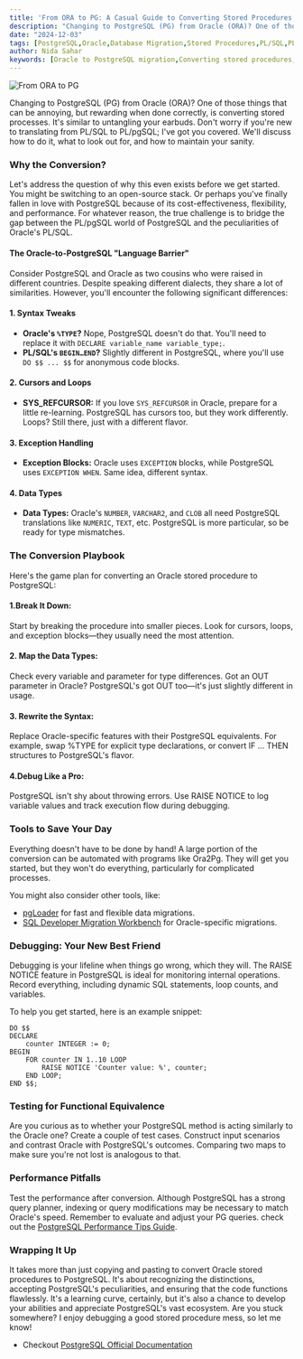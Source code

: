 ```yaml
---
title: 'From ORA to PG: A Casual Guide to Converting Stored Procedures'
description: "Changing to PostgreSQL (PG) from Oracle (ORA)? One of those things that can be annoying, but rewarding when done correctly, is converting stored processes. It's similar to untangling your earbuds. Don't worry if you're new to translating from PL/SQL to PL/pgSQL; I've got you covered. We'll discuss how to do it, what to look out for, and how to maintain your sanity."
date: "2024-12-03"
tags: [PostgreSQL,Oracle,Database Migration,Stored Procedures,PL/SQL,PL/pgSQL]
author: Nida Sahar
keywords: [Oracle to PostgreSQL migration,Converting stored procedures,PL/SQL to PL/pgSQL,Database migration guide,PostgreSQL syntax differences,Oracle compatibility,SQL debugging tools,PostgreSQL exception handling,Database performance optimization]
---
```



![From ORA to PG](https://raw.githubusercontent.com/nifetency/nife-blog-content/main/blog/img/octopg.png)
<br/>

Changing to PostgreSQL (PG) from Oracle (ORA)? One of those things that can be annoying, but rewarding when done correctly, is converting stored processes. It's similar to untangling your earbuds. Don't worry if you're new to translating from PL/SQL to PL/pgSQL; I've got you covered. We'll discuss how to do it, what to look out for, and how to maintain your sanity.



### Why the Conversion?
Let's address the question of why this even exists before we get started. You might be switching to an open-source stack. Or perhaps you've finally fallen in love with PostgreSQL because of its cost-effectiveness, flexibility, and performance. For whatever reason, the true challenge is to bridge the gap between the PL/pgSQL world of PostgreSQL and the peculiarities of Oracle's PL/SQL.


#### The Oracle-to-PostgreSQL "Language Barrier"

Consider PostgreSQL and Oracle as two cousins who were raised in different countries. Despite speaking different dialects, they share a lot of similarities. However, you'll encounter the following significant differences:

#### 1. Syntax Tweaks

- **Oracle's `%TYPE`?** Nope, PostgreSQL doesn't do that. You'll need to replace it with `DECLARE variable_name variable_type;`.  
- **PL/SQL's `BEGIN…END`?** Slightly different in PostgreSQL, where you'll use `DO $$ ... $$` for anonymous code blocks.

#### 2. Cursors and Loops

- **SYS_REFCURSOR:** If you love `SYS_REFCURSOR` in Oracle, prepare for a little re-learning. PostgreSQL has cursors too, but they work differently. Loops? Still there, just with a different flavor.


#### 3. Exception Handling

- **Exception Blocks:** Oracle uses `EXCEPTION` blocks, while PostgreSQL uses `EXCEPTION WHEN`. Same idea, different syntax.

#### 4. Data Types

- **Data Types:** Oracle's `NUMBER`, `VARCHAR2`, and `CLOB` all need PostgreSQL translations like `NUMERIC`, `TEXT`, etc. PostgreSQL is more particular, so be ready for type mismatches.



### The Conversion Playbook

Here's the game plan for converting an Oracle stored procedure to PostgreSQL:

#### 1.Break It Down:
 Start by breaking the procedure into smaller pieces. Look for cursors, loops, and exception blocks—they usually need the most attention.


#### 2. Map the Data Types:
 Check every variable and parameter for type differences. Got an OUT parameter in Oracle? PostgreSQL's got OUT too—it's just slightly different in usage.


#### 3. Rewrite the Syntax:
 Replace Oracle-specific features with their PostgreSQL equivalents. For example, swap %TYPE for explicit type declarations, or convert IF … THEN structures to PostgreSQL's flavor.


#### 4.Debug Like a Pro:
 PostgreSQL isn't shy about throwing errors. Use RAISE NOTICE to log variable values and track execution flow during debugging.



### Tools to Save Your Day
Everything doesn't have to be done by hand! A large portion of the conversion can be automated with programs like Ora2Pg. They will get you started, but they won't do everything, particularly for complicated processes.

You might also consider other tools, like:  
- [pgLoader](https://pgloader.readthedocs.io/) for fast and flexible data migrations.  
- [SQL Developer Migration Workbench](https://www.oracle.com/database/technologies/appdev/sql-developer.html) for Oracle-specific migrations.

### Debugging: Your New Best Friend
Debugging is your lifeline when things go wrong, which they will. The RAISE NOTICE feature in PostgreSQL is ideal for monitoring internal operations. Record everything, including dynamic SQL statements, loop counts, and variables.

To help you get started, here is an example snippet:


```
DO $$ 
DECLARE
    counter INTEGER := 0;
BEGIN
    FOR counter IN 1..10 LOOP
        RAISE NOTICE 'Counter value: %', counter;
    END LOOP;
END $$;
```


### Testing for Functional Equivalence
Are you curious as to whether your PostgreSQL method is acting similarly to the Oracle one? Create a couple of test cases. Construct input scenarios and contrast Oracle with PostgreSQL's outcomes. Comparing two maps to make sure you're not lost is analogous to that.


### Performance Pitfalls
Test the performance after conversion. Although PostgreSQL has a strong query planner, indexing or query modifications may be necessary to match Oracle's speed. Remember to evaluate and adjust your PG queries. check out the [PostgreSQL Performance Tips Guide](https://www.postgresql.org/docs/current/performance-tips.html).

### Wrapping It Up
It takes more than just copying and pasting to convert Oracle stored procedures to PostgreSQL. It's about recognizing the distinctions, accepting PostgreSQL's peculiarities, and ensuring that the code functions flawlessly. It's a learning curve, certainly, but it's also a chance to develop your abilities and appreciate PostgreSQL's vast ecosystem.
Are you stuck somewhere? I enjoy debugging a good stored procedure mess, so let me know!


- Checkout [PostgreSQL Official Documentation](https://www.postgresql.org/docs/)  


